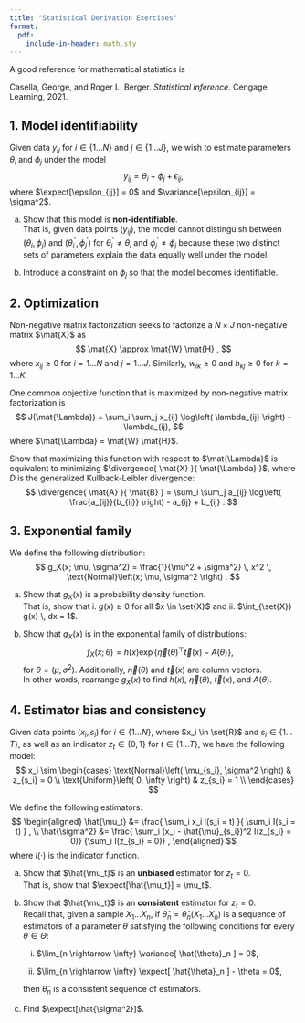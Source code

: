 ```yaml
---
title: "Statistical Derivation Exercises"
format:
  pdf:
    include-in-header: math.sty
---
```


A good reference for mathematical statistics is

Casella, George, and Roger L. Berger. *Statistical inference*. Cengage Learning, 2021.


## 1. Model identifiability

Given data $y_{ij}$ for $i \in \{1 \dots N \}$ and $j \in \{1 \dots J \}$, 
we wish to estimate parameters $\theta_i$ and $\phi_j$ under the model 
$$
y_{ij} = \theta_i + \phi_j + \epsilon_{ij} ,
$$
where $\expect[\epsilon_{ij}] = 0$ and $\variance[\epsilon_{ij}] = \sigma^2$.

a. Show that this model is **non-identifiable**.  
   That is, given data points $(y_{ij})$, the model cannot distinguish 
   between $(\theta_i, \phi_j)$ and $(\theta_i^\prime, \phi_j^\prime)$ 
   for $\theta_i^\prime \neq \theta_i$ and $\phi_j^\prime \neq \phi_j$ 
   because these two distinct sets of parameters explain the data equally 
   well under the model.

b. Introduce a constraint on $\phi_j$ so that the model becomes identifiable.


## 2. Optimization

Non-negative matrix factorization seeks to factorize 
a $N \times J$ non-negative matrix $\mat{X}$ as
$$
\mat{X} \approx \mat{W} \mat{H} ,
$$
where $x_{ij} \ge 0$ for $i = 1 \dots N$ and $j = 1 \dots J$.
Similarly, $w_{ik} \ge 0$ and $h_{kj} \ge 0$ for $k = 1 \dots K$.

One common objective function that is maximized by non-negative matrix 
factorization is
$$
J(\mat{\Lambda}) = \sum_i \sum_j x_{ij} \log\left( \lambda_{ij} \right) - \lambda_{ij},
$$
where $\mat{\Lambda} = \mat{W} \mat{H}$.

Show that maximizing this function with respect to $\mat{\Lambda}$ 
is equivalent to minimizing $\divergence{ \mat{X} }{ \mat{\Lambda} }$,
where $D$ is the generalized Kullback-Leibler divergence:
$$
\divergence{ \mat{A} }{ \mat{B} } =
  \sum_i \sum_j a_{ij} \log\left( \frac{a_{ij}}{b_{ij}} \right) - 
  a_{ij} + b_{ij} .
$$

## 3. Exponential family

We define the following distribution:
$$
g_X(x; \mu, \sigma^2) = 
  \frac{1}{\mu^2 + \sigma^2} \, x^2 \, \text{Normal}\left(x; \mu, \sigma^2 \right) .
$$

a. Show that $g_X(x)$ is a probability density function.  
   That is, show that i. $g(x) \ge 0$ for all $x \in \set{X}$ and ii. 
   $\int_{\set{X}} g(x) \, dx = 1$. 

b. Show that $g_X(x)$ is in the exponential family of distributions:
$$
f_X(x; \theta) = 
  h(x) \exp\left\{ \vec{\eta}(\theta)^\top \vec{t}(x) - A(\theta) \right\} ,
$$
for $\theta = (\mu, \sigma^2)$.
Additionally, $\vec{\eta}(\theta)$ and $\vec{t}(x)$ are column vectors.  
In other words, rearrange $g_X(x)$ to find $h(x)$, $\vec{\eta}(\theta)$, 
$\vec{t}(x)$, and $A(\theta)$.


## 4. Estimator bias and consistency

Given data points $(x_i, s_i)$ for $i \in \{ 1 \dots N \}$, 
where $x_i \in \set{R}$ and $s_i \in \{ 1 \dots T \}$,
as well as an indicator $z_t \in \{0, 1\}$ for $t \in \{ 1 \dots T \}$,
we have the following model:
$$
x_i \sim 
\begin{cases}
  \text{Normal}\left( \mu_{s_i}, \sigma^2 \right)   & z_{s_i} = 0 \\
  \text{Uniform}\left( 0, \infty \right)            & z_{s_i} = 1 \\
\end{cases}
$$
  
We define the following estimators:
$$
\begin{aligned}
\hat{\mu_t} &= \frac{ \sum_i x_i I(s_i = t) }{ \sum_i I(s_i = t) } , \\
\hat{\sigma^2} &= \frac{ \sum_i (x_i - \hat{\mu}_{s_i})^2 I(z_{s_i} = 0)}
  {\sum_i I(z_{s_i} = 0)} ,
\end{aligned}
$$
where $I(\cdot)$ is the indicator function.

a. Show that $\hat{\mu_t}$ is an **unbiased** estimator for $z_t = 0$.  
   That is, show that $\expect[\hat{\mu_t}] = \mu_t$.

b. Show that $\hat{\mu_t}$ is an **consistent** estimator for $z_t = 0$.  
   Recall that, given a sample $X_1 \ldots X_n$,
   if $\hat{\theta}_n = \hat{\theta}_n(X_1 \ldots X_n)$ is a sequence of 
   estimators of a parameter $\theta$ satisfying the following conditions
   for every $\theta \in \Theta$:
   
     i. $\lim_{n \rightarrow \infty}  \variance[ \hat{\theta}_n ] = 0$,
   
     ii. $\lim_{n \rightarrow \infty} \expect[ \hat{\theta}_n ] - \theta = 0$,  
   
   then $\hat{\theta}_n$ is a consistent sequence of estimators.

c. Find $\expect[\hat{\sigma^2}]$.

